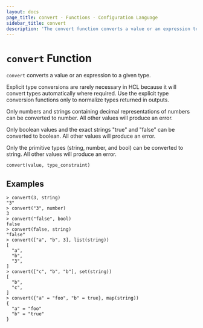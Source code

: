 ```yaml
---
layout: docs
page_title: convert - Functions - Configuration Language
sidebar_title: convert
description: 'The convert function converts a value or an expression to a given type. '
---
```


# `convert` Function

`convert` converts a value or an expression to a given type.

Explicit type conversions are rarely necessary in HCL because it will convert
types automatically where required. Use the explicit type conversion functions
only to normalize types returned in outputs.

Only numbers and strings containing decimal representations of numbers can be
converted to number. All other values will produce an error.

Only boolean values and the exact strings "true" and "false" can be converted
to boolean. All other values will produce an error.

Only the primitive types (string, number, and bool) can be converted to string.
All other values will produce an error.

`convert(value, type_constraint)`

## Examples

```shell-session
> convert(3, string)
"3"
> convert("3", number)
3
> convert("false", bool)
false
> convert(false, string)
"false"
> convert(["a", "b", 3], list(string))
[
  "a",
  "b",
  "3",
]
> convert(["c", "b", "b"], set(string))
[
  "b",
  "c",
]
> convert({"a" = "foo", "b" = true}, map(string))
{
  "a" = "foo"
  "b" = "true"
}
```
